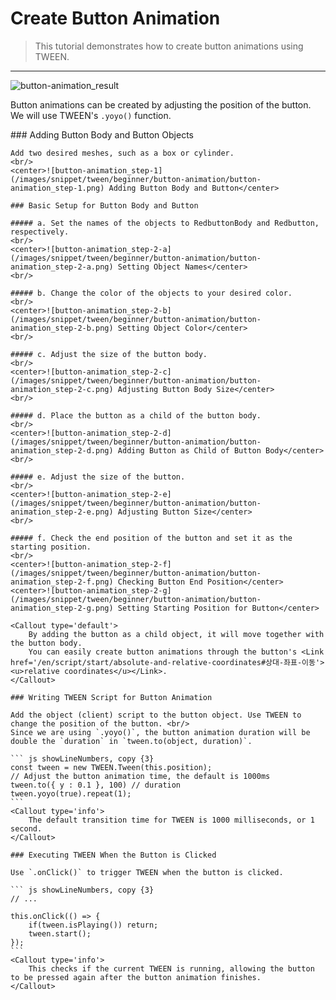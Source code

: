 
# Create Button Animation

> This tutorial demonstrates how to create button animations using TWEEN.

---

![button-animation_result](/images/snippet/tween/beginner/button-animation/button-animation_result.gif)
<br/>

Button animations can be created by adjusting the position of the button. <br/>
We will use TWEEN's `.yoyo()` function.

<Steps>
    ### Adding Button Body and Button Objects

    Add two desired meshes, such as a box or cylinder.
    <br/>
    <center>![button-animation_step-1](/images/snippet/tween/beginner/button-animation/button-animation_step-1.png) Adding Button Body and Button</center>

    ### Basic Setup for Button Body and Button
    
    ##### a. Set the names of the objects to RedbuttonBody and Redbutton, respectively.
    <br/>
    <center>![button-animation_step-2-a](/images/snippet/tween/beginner/button-animation/button-animation_step-2-a.png) Setting Object Names</center>
    <br/>

    ##### b. Change the color of the objects to your desired color.
    <br/>
    <center>![button-animation_step-2-b](/images/snippet/tween/beginner/button-animation/button-animation_step-2-b.png) Setting Object Color</center>
    <br/>

    ##### c. Adjust the size of the button body.
    <br/>
    <center>![button-animation_step-2-c](/images/snippet/tween/beginner/button-animation/button-animation_step-2-c.png) Adjusting Button Body Size</center>
    <br/>

    ##### d. Place the button as a child of the button body.
    <br/>
    <center>![button-animation_step-2-d](/images/snippet/tween/beginner/button-animation/button-animation_step-2-d.png) Adding Button as Child of Button Body</center>
    <br/>

    ##### e. Adjust the size of the button.
    <br/>
    <center>![button-animation_step-2-e](/images/snippet/tween/beginner/button-animation/button-animation_step-2-e.png) Adjusting Button Size</center>
    <br/>

    ##### f. Check the end position of the button and set it as the starting position.
    <br/>
    <center>![button-animation_step-2-f](/images/snippet/tween/beginner/button-animation/button-animation_step-2-f.png) Checking Button End Position</center>
    <center>![button-animation_step-2-g](/images/snippet/tween/beginner/button-animation/button-animation_step-2-g.png) Setting Starting Position for Button</center>
    
    <Callout type='default'>
        By adding the button as a child object, it will move together with the button body. 
        You can easily create button animations through the button's <Link href='/en/script/start/absolute-and-relative-coordinates#상대-좌표-이동'><u>relative coordinates</u></Link>.
    </Callout>

    ### Writing TWEEN Script for Button Animation

    Add the object (client) script to the button object. Use TWEEN to change the position of the button. <br/>
    Since we are using `.yoyo()`, the button animation duration will be double the `duration` in `tween.to(object, duration)`.

    ``` js showLineNumbers, copy {3}
    const tween = new TWEEN.Tween(this.position);
    // Adjust the button animation time, the default is 1000ms
    tween.to({ y : 0.1 }, 100) // duration
    tween.yoyo(true).repeat(1);
    ```
    <Callout type='info'>
        The default transition time for TWEEN is 1000 milliseconds, or 1 second.
    </Callout>

    ### Executing TWEEN When the Button is Clicked

    Use `.onClick()` to trigger TWEEN when the button is clicked.

    ``` js showLineNumbers, copy {3}
    // ...

    this.onClick(() => {
        if(tween.isPlaying()) return;
        tween.start();
    });
    ```
    <Callout type='info'>
        This checks if the current TWEEN is running, allowing the button to be pressed again after the button animation finishes.
    </Callout>
</Steps>
